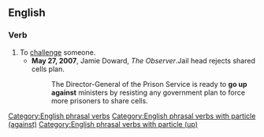 ==English==

===Verb===
{{head|en|verb}}

# To [[challenge]] someone.
#* '''May 27, 2007''', Jamie Doward, ''The Observer''.Jail head rejects shared cells plan.
#*: The Director-General of the Prison Service is ready to '''go up against''' ministers by resisting any government plan to force more prisoners to share cells.

[[Category:English phrasal verbs]]
[[Category:English phrasal verbs with particle (against)]]
[[Category:English phrasal verbs with particle (up)]]